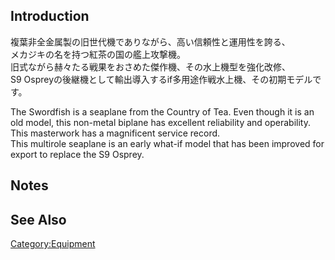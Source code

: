 {{EquipmentInfo}}

==Introduction==
複葉非全金属製の旧世代機でありながら、高い信頼性と運用性を誇る、<br>
メカジキの名を持つ紅茶の国の艦上攻撃機。<br>
旧式ながら赫々たる戦果をおさめた傑作機、その水上機型を強化改修、<br>
S9 Ospreyの後継機として輸出導入するif多用途作戦水上機、その初期モデルです。

The Swordfish is a seaplane from the Country of Tea. Even though it is an old model, this non-metal biplane has excellent reliability and operability.<br>
This masterwork has a magnificent service record.<br>
This multirole seaplane is an early what-if model that has been improved for export to replace the S9 Osprey.

==Notes==

==See Also==
{{Equipmentlist}}
[[Category:Equipment]]
